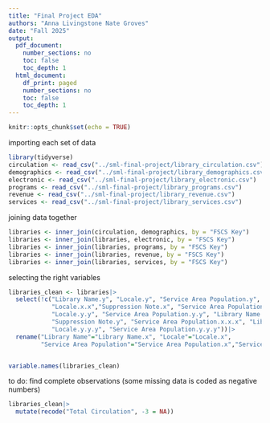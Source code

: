 ```yaml
---
title: "Final Project EDA"
authors: "Anna Livingstone Nate Groves"
date: "Fall 2025"
output:
  pdf_document:
    number_sections: no
    toc: false
    toc_depth: 1
  html_document:
    df_print: paged
    number_sections: no
    toc: false
    toc_depth: 1
---
```


```r
knitr::opts_chunk$set(echo = TRUE)
```

importing each set of data

```r
library(tidyverse)
circulation <- read_csv("../sml-final-project/library_circulation.csv")
demographics <- read_csv("../sml-final-project/library_demographics.csv")
electronic <- read_csv("../sml-final-project/library_electronic.csv")
programs <- read_csv("../sml-final-project/library_programs.csv")
revenue <- read_csv("../sml-final-project/library_revenue.csv")
services <- read_csv("../sml-final-project/library_services.csv")
```

joining data together

```r
libraries <- inner_join(circulation, demographics, by = "FSCS Key")
libraries <- inner_join(libraries, electronic, by = "FSCS Key")
libraries <- inner_join(libraries, programs, by = "FSCS Key")
libraries <- inner_join(libraries, revenue, by = "FSCS Key")
libraries <- inner_join(libraries, services, by = "FSCS Key")
```

selecting the right variables

```r
libraries_clean <- libraries|>
  select(!c("Library Name.y", "Locale.y", "Service Area Population.y", "Library Name.x.x" ,
            "Locale.x.x","Suppression Note.x", "Service Area Population.x.x", "Library Name.y.y",
            "Locale.y.y", "Service Area Population.y.y", "Library Name.x.x.x", "Locale.x.x.x",
            "Suppression Note.y", "Service Area Population.x.x.x", "Library Name.y.y.y",
            "Locale.y.y.y", "Service Area Population.y.y.y"))|>
  rename("Library Name"="Library Name.x", "Locale"="Locale.x",
         "Service Area Population"="Service Area Population.x","Service Hours per Year"="Hours/Year")


variable.names(libraries_clean)
```






to do:
find complete observations (some missing data is coded as negative numbers)

```r
libraries_clean|>
  mutate(recode("Total Circulation", -3 = NA))
```

